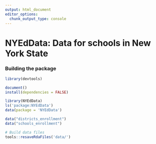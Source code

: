 ```yaml
---
output: html_document
editor_options: 
  chunk_output_type: console
---
```

# NYEdData: Data for schools in New York State



### Building the package

```r
library(devtools)

document()
install(dependencies = FALSE)

library(NYEdData)
ls('package:NYEdData')
data(package = 'NYEdData')

data("districts_enrollment")
data("schools_enrollment")

# Build data files
tools::resaveRdaFiles('data/')

```

